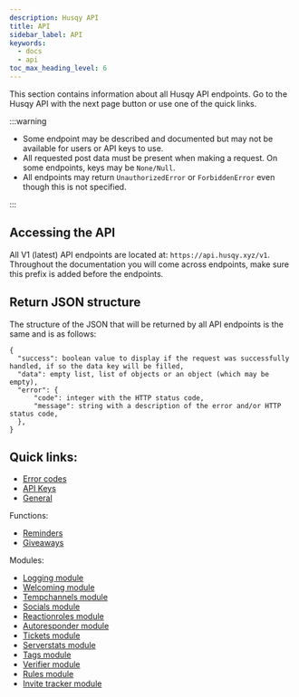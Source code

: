 ```yaml
---
description: Husqy API
title: API
sidebar_label: API
keywords:
  - docs
  - api
toc_max_heading_level: 6
---
```


This section contains information about all Husqy API endpoints. Go to the Husqy API with the next page button or use one of the quick links.

:::warning

- Some endpoint may be described and documented but may not be available for users or API keys to use.
- All requested post data must be present when making a request. On some endpoints, keys may be `None/Null`.
- All endpoints may return `UnauthorizedError` or `ForbiddenError` even though this is not specified.

:::

## Accessing the API

All V1 (latest) API endpoints are located at: `https://api.husqy.xyz/v1`. Throughout the documentation you will come across endpoints, make sure this prefix is added before the endpoints.

## Return JSON structure

The structure of the JSON that will be returned by all API endpoints is the same and is as follows:

```
{
  "success": boolean value to display if the request was successfully handled, if so the data key will be filled,
  "data": empty list, list of objects or an object (which may be empty),
  "error": {
      "code": integer with the HTTP status code,
      "message": string with a description of the error and/or HTTP status code,
  },
}
```

## Quick links:

- [Error codes](error-codes)
- [API Keys](api-keys)
- [General](general)

Functions:

- [Reminders](api/functions/reminders)
- [Giveaways](api/functions/giveaways)

Modules:

- [Logging module](api/modules/logging)
- [Welcoming module](api/modules/welcoming)
- [Tempchannels module](api/modules/tempchannels)
- [Socials module](api/modules/socials)
- [Reactionroles module](api/modules/reactionroles)
- [Autoresponder module](api/modules/autoresponder)
- [Tickets module](api/modules/tickets)
- [Serverstats module](api/modules/serverstats)
- [Tags module](api/modules/tags)
- [Verifier module](api/modules/verifier)
- [Rules module](api/modules/rules)
- [Invite tracker module](api/modules/invite-tracker)
